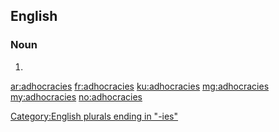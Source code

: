 ==English==

===Noun===
{{head|en|plural}}

# {{plural of|adhocracy|lang=en}}

[[Category:English plurals ending in "-ies"]]

[[ar:adhocracies]]
[[fr:adhocracies]]
[[ku:adhocracies]]
[[mg:adhocracies]]
[[my:adhocracies]]
[[no:adhocracies]]